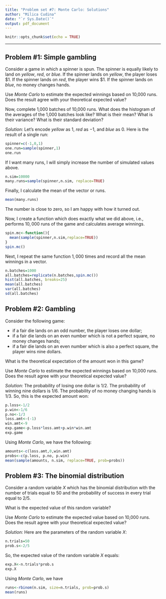```yaml
---
title: "Problem set #7: Monte Carlo: Solutions"
author: "Milica Cudina"
date: "`r Sys.Date()`"
output: pdf_document
---
```


```r
knitr::opts_chunk$set(echo = TRUE)
```

---

## Problem #1: Simple gambling
Consider a game in which a spinner is spun. The spinner is equally likely to land on *yellow*, *red*, or *blue*. If the spinner lands on *yellow*, the player loses \$1. If the spinner lands on *red*, the player wins \$1. If the spinner lands on *blue*, no money changes hands. 

Use *Monte Carlo* to estimate the expected winnings based on 10,000 runs. Does the result agree with your theoretical expected value?

Now, complete 1,000 batches of 10,000 runs. What does the histogram of the averages of the 1,000 batches look like? What is their mean? What is their variance? What is their standard deviation?

*Solution:*
Let's encode *yellow* as $1$, *red* as $-1$, and *blue* as $0$. Here is the result of a single run:
```r
spinner=c(-1,0,1)
one.run=sample(spinner,1)
one.run
```
If I want many runs, I will simply increase the number of simulated values above. 
```r
n.sim=10000
many.runs=sample(spinner,n.sim, replace=TRUE)
```
Finally, I calculate the mean of the vector or runs. 
```r
mean(many.runs)
```
The number is close to zero, so I am happy with how it turned out. 

Now, I create a function which does exactly what we did above, i.e., performs $10,000$ runs of the game and calculates average winnings. 
```r
spin.mc<-function(){
  mean(sample(spinner,n.sim,replace=TRUE))
}
spin.mc()
```
Next, I repeat the same function $1,000$ times and record all the mean winnings in a vector.
```r
n.batches=1000
all.batches=replicate(n.batches,spin.mc())
hist(all.batches, breaks=25)
mean(all.batches)
var(all.batches)
sd(all.batches)
```

\newpage

## Problem #2: Gambling
Consider the following game: 

- if a fair die lands on an odd number, the player loses one dollar; 
- if a fair die lands on an even number which is not a perfect square, no money changes hands; 
- if a fair die lands on an even number which is also a perfect square, the player wins nine dollars. 

What is the theoretical expectation of the amount won in this game?

Use *Monte Carlo* to estimate the expected winnings based on 10,000 runs. Does the result agree with your theoretical expected value?

*Solution:*
The probability of losing one dollar is $1/2$. The probability of winning nine dollars is $1/6$. The probability of no money changing hands is $1/3$. So, this is the expected amount won:
```r
p.loss<-1/2
p.win<-1/6
p.no<-1/3
loss.amt<-(-1)
win.amt<-9
exp.game<-p.loss*loss.amt+p.win*win.amt
exp.game
```
Using *Monte Carlo*, we have the following: 
```r
amounts<-c(loss.amt,0,win.amt)
probs<-c(p.loss, p.no, p.win)
mean(sample(amounts, n.sim, replace=TRUE, prob=probs))
```

\newpage

## Problem #3: The binomial distribution
Consider a random variable $X$ which has the binomial distribution with the number of trials equal to $50$ and the probability of success in every trial equal to $2/5$. 

What is the expected value of this random variable?

Use *Monte Carlo* to estimate the expected value based on 10,000 runs. Does the result agree with your theoretical expected value?

*Solution:*
Here are the parameters of the random variable $X$:
```r
n.trials=50
prob.s<-2/5
```
So, the expected value of the random variable $X$ equals:
```r
exp.X<-n.trials*prob.s
exp.X
```
Using *Monte Carlo*, we have
```r
runs<-rbinom(n.sim, size=n.trials, prob=prob.s)
mean(runs)
```

